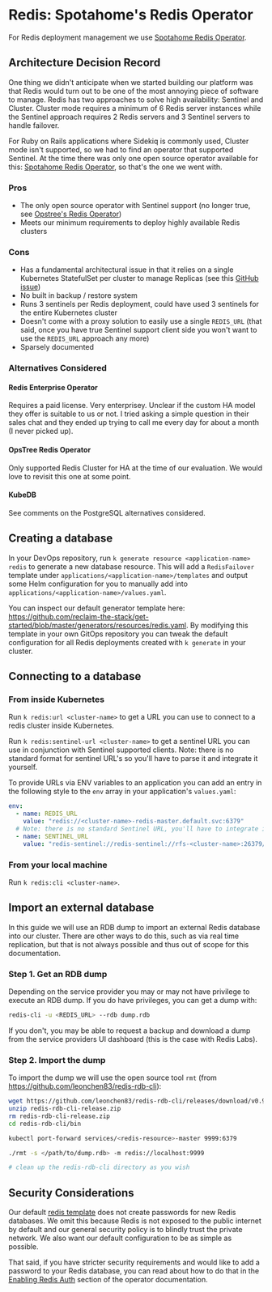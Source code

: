# Redis: Spotahome's Redis Operator

For Redis deployment management we use [Spotahome Redis Operator](https://github.com/spotahome/redis-operator).

## Architecture Decision Record

One thing we didn't anticipate when we started building our platform was that Redis would turn out to be one of the most annoying piece of software to manage. Redis has two approaches to solve high availability: Sentinel and Cluster. Cluster mode requires a minimum of 6 Redis server instances while the Sentinel approach requires 2 Redis servers and 3 Sentinel servers to handle failover.

For Ruby on Rails applications where Sidekiq is commonly used, Cluster mode isn't supported, so we had to find an operator that supported Sentinel. At the time there was only one open source operator available for this: [Spotahome Redis Operator](https://github.com/spotahome/redis-operator), so that's the one we went with.

### Pros

- The only open source operator with Sentinel support (no longer true, see [Opstree's Redis Operator](https://github.com/OT-CONTAINER-KIT/redis-operator/pull/408))
- Meets our minimum requirements to deploy highly available Redis clusters

### Cons

- Has a fundamental architectural issue in that it relies on a single Kubernetes StatefulSet per cluster to manage Replicas (see this [GitHub issue](https://github.com/spotahome/redis-operator/issues/565#issuecomment-1448677515))
- No built in backup / restore system
- Runs 3 sentinels per Redis deployment, could have used 3 sentinels for the entire Kubernetes cluster
- Doesn't come with a proxy solution to easily use a single `REDIS_URL` (that said, once you have true Sentinel support client side you won't want to use the `REDIS_URL` approach any more)
- Sparsely documented

### Alternatives Considered

#### Redis Enterprise Operator

Requires a paid license. Very enterprisey. Unclear if the custom HA model they offer is suitable to us or not. I tried asking a simple question in their sales chat and they ended up trying to call me every day for about a month (I never picked up).

#### OpsTree Redis Operator

Only supported Redis Cluster for HA at the time of our evaluation. We would love to revisit this one at some point.

#### KubeDB

See comments on the PostgreSQL alternatives considered.

## Creating a database

In your DevOps repository, run `k generate resource <application-name> redis` to generate a new database resource. This will add a `RedisFailover` template under `applications/<application-name>/templates` and output some Helm configuration  for you to manually add into `applications/<application-name>/values.yaml`.

You can inspect our default generator template here: https://github.com/reclaim-the-stack/get-started/blob/master/generators/resources/redis.yaml. By modifying this template in your own GitOps repository you can tweak the default configuration for all Redis deployments created with `k generate` in your cluster.

## Connecting to a database

### From inside Kubernetes

Run `k redis:url <cluster-name>` to get a URL you can use to connect to a redis cluster inside Kubernetes.

Run `k redis:sentinel-url <cluster-name>` to get a sentinel URL you can use in conjunction with Sentinel supported clients. Note: there is no standard format for sentinel URL's so you'll have to parse it and integrate it yourself.

To provide URLs via ENV variables to an application you can add an entry in the following style to the `env` array in your application's `values.yaml`:

```yaml
env:
  - name: REDIS_URL
    value: "redis://<cluster-name>-redis-master.default.svc:6379"
  # Note: there is no standard Sentinel URL, you'll have to integrate it in your app yourself
  - name: SENTINEL_URL
    value: "redis-sentinel://redis-sentinel://rfs-<cluster-name>:26379/mymaster"
```

### From your local machine

Run `k redis:cli <cluster-name>`.

## Import an external database

In this guide we will use an RDB dump to import an external Redis database into our cluster. There are other ways to do this, such as via real time replication, but that is not always possible and thus out of scope for this documentation.

### Step 1. Get an RDB dump

Depending on the service provider you may or may not have privilege to execute an RDB dump. If you do have privileges, you can get a dump with:

```bash
redis-cli -u <REDIS_URL> --rdb dump.rdb
```

If you don't, you may be able to request a backup and download a dump from the service providers UI dashboard (this is the case with Redis Labs).

### Step 2. Import the dump

To import the dump we will use the open source tool `rmt` (from https://github.com/leonchen83/redis-rdb-cli):

```bash
wget https://github.com/leonchen83/redis-rdb-cli/releases/download/v0.9.3/redis-rdb-cli-release.zip
unzip redis-rdb-cli-release.zip
rm redis-rdb-cli-release.zip
cd redis-rdb-cli/bin

kubectl port-forward services/<redis-resource>-master 9999:6379

./rmt -s </path/to/dump.rdb> -m redis://localhost:9999

# clean up the redis-rdb-cli directory as you wish
```

## Security Considerations

Our default [redis template](https://github.com/reclaim-the-stack/get-started/blob/master/generators/resources/redis.yaml) does not create passwords for new Redis databases. We omit this because Redis is not exposed to the public internet by default and our general security policy is to blindly trust the private network. We also want our default configuration to be as simple as possible.

That said, if you have stricter security requirements and would like to add a password to your Redis database, you can read about how to do that in the [Enabling Redis Auth](https://github.com/spotahome/redis-operator#enabling-redis-auth) section of the operator documentation.

